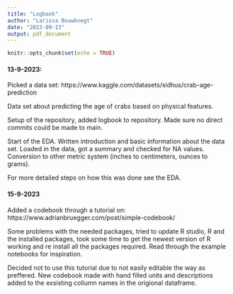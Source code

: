```yaml
---
title: "Logbook"
author: "Larissa Bouwknegt"
date: "2023-09-13"
output: pdf_document
---
```


```r
knitr::opts_chunk$set(echo = TRUE)
```


#### 13-9-2023:

Picked a data set:\newline
https://www.kaggle.com/datasets/sidhus/crab-age-prediction
\newline

Data set about predicting the age of crabs based on physical features.  

Setup of the repository, added logbook to repository. Made sure no direct commits could be made to main. 

Start of the EDA. Written introduction and basic information about the data set. Loaded in the data, got a summary and checked for NA values. Conversion to other metric system (inches to centimeters, ounces to grams). 

For more detailed steps on how this was done see the EDA.


#### 15-9-2023
Added a codebook through a tutorial on: https://www.adrianbruegger.com/post/simple-codebook/ 

Some problems with the needed packages, tried to update R studio, R and the installed packages, took some time to get the newest version of R working and re install all the packages required. Read through the example notebooks for inspiration. 

Decided not to use this tutorial due to not easily editable the way as preffered. New codebook made with hand filled units and descriptions added to the exsisting collumn names in the origional dataframe. 

